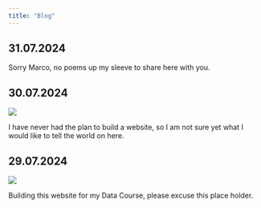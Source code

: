 ---
title: "Blog"
---

## 31.07.2024 

Sorry Marco, no poems up my sleeve to share here with you.

## 30.07.2024

<img src = "sea-8631493_1280.jpg">

I have never had the plan to build a website, so I am not sure yet what I would like to tell the world on here.

## 29.07.2024

<img src = "theater-8569119_1280.jpg">

Building this website for my Data Course, please excuse this place holder.
